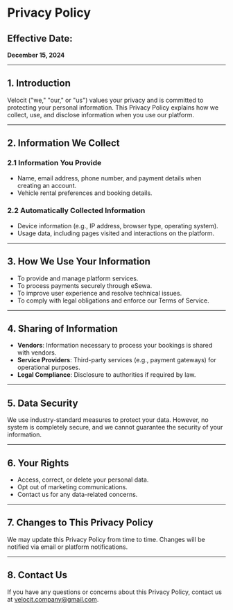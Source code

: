 # Privacy Policy

<div className="prose max-w-none mx-auto p-6 bg-white text-gray-800">

## **Effective Date:**

**December 15, 2024**

---

## 1. Introduction

Velocit ("we," "our," or "us") values your privacy and is committed to protecting your personal information. This Privacy Policy explains how we collect, use, and disclose information when you use our platform.

---

## 2. Information We Collect

### **2.1 Information You Provide**

- Name, email address, phone number, and payment details when creating an account.
- Vehicle rental preferences and booking details.

### **2.2 Automatically Collected Information**

- Device information (e.g., IP address, browser type, operating system).
- Usage data, including pages visited and interactions on the platform.

---

## 3. How We Use Your Information

- To provide and manage platform services.
- To process payments securely through eSewa.
- To improve user experience and resolve technical issues.
- To comply with legal obligations and enforce our Terms of Service.

---

## 4. Sharing of Information

- **Vendors**: Information necessary to process your bookings is shared with vendors.
- **Service Providers**: Third-party services (e.g., payment gateways) for operational purposes.
- **Legal Compliance**: Disclosure to authorities if required by law.

---

## 5. Data Security

We use industry-standard measures to protect your data. However, no system is completely secure, and we cannot guarantee the security of your information.

---

## 6. Your Rights

- Access, correct, or delete your personal data.
- Opt out of marketing communications.
- Contact us for any data-related concerns.

---

## 7. Changes to This Privacy Policy

We may update this Privacy Policy from time to time. Changes will be notified via email or platform notifications.

---

## 8. Contact Us

If you have any questions or concerns about this Privacy Policy, contact us at velocit.company@gmail.com.

</div>
